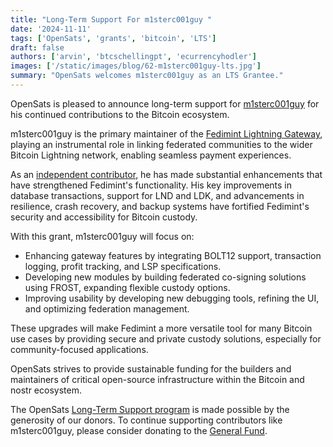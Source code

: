 ```yaml
---
title: "Long-Term Support For m1sterc001guy "
date: '2024-11-11'
tags: ['OpenSats', 'grants', 'bitcoin', 'LTS']
draft: false
authors: ['arvin', 'btcschellingpt', 'ecurrencyhodler']
images: ['/static/images/blog/62-m1sterc001guy-lts.jpg']
summary: "OpenSats welcomes m1sterc001guy as an LTS Grantee."
---
```


OpenSats is pleased to announce long-term support for
[m1sterc001guy](https://github.com/m1sterc001guy/) for his continued
contributions to the Bitcoin ecosystem.

m1sterc001guy is the primary maintainer of the [Fedimint Lightning
Gateway](https://fedibtc.github.io/fedi-docs/docs/gateways/intro/), playing an
instrumental role in linking federated communities to the wider Bitcoin
Lightning network, enabling seamless payment experiences.

As an [independent
contributor](https://github.com/fedimint/fedimint/commits?author=m1sterc001guy&before=90a2fb72e8b52660911aea69919a8bdc1fa20ebc+70),
he has made substantial enhancements that have strengthened Fedimint's
functionality. His key improvements in database transactions, support for LND
and LDK, and advancements in resilience, crash recovery, and backup systems have
fortified Fedimint's security and accessibility for Bitcoin custody.

With this grant, m1sterc001guy will focus on:

- Enhancing gateway features by integrating BOLT12 support, transaction logging,
  profit tracking, and LSP specifications.
- Developing new modules by building federated co-signing solutions using FROST,
  expanding flexible custody options.
- Improving usability by developing new debugging tools, refining the UI, and
  optimizing federation management.

These upgrades will make Fedimint a more versatile tool for many Bitcoin use
cases by providing secure and private custody solutions, especially for
community-focused applications.

OpenSats strives to provide sustainable funding for the builders and maintainers
of critical open-source infrastructure within the Bitcoin and nostr ecosystem.

The OpenSats [Long-Term Support
program](/blog/announcing-lts-grant-program-to-support-bitcoin-core-contributors)
is made possible by the generosity of our donors. To continue supporting
contributors like m1sterc001guy, please consider donating to the [General
Fund](/funds/general).

<center>
    <DonateToGeneralFundButton/>
</center>
